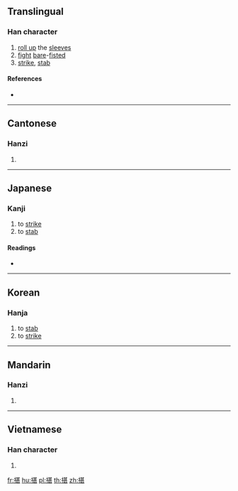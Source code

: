 ==Translingual==

===Han character===
{{Han char|rn=64|rad=手|as=09|sn=12|four=54011|canj=QTMV|ids=⿰扌甚}}

# [[roll up]] the [[sleeve]]s
# [[fight]] [[bare]]-[[fist]]ed
# [[strike]], [[stab]]

====References====
* {{Han ref|kx=0442.030|dkj=12350|dj=0793.050|hdz=31911.080|uh=63D5|ud=25557|bh=D95F|bd=55647}}

----

==Cantonese==

===Hanzi===
{{yue-hanzi|jyut=[[zam3]]|y=jam3}}

# {{defn|lang=yue|sort=手09}}

----

==Japanese==

===Kanji===
{{ja-kanji|grade=|rs=手09}}

# to [[strike]]
# to [[stab]]

====Readings====
* {{ja-readings|on=[[ちん]] (chin)|kun=[[うつ]] (utsu), [[さす]] (sasu)}}

----

==Korean==

===Hanja===
{{ko-hanja|hangeul=[[침]]|eumhun=|rv=chim|mr=ch'im|y=chim}}

# to [[stab]]
# to [[strike]]

----

==Mandarin==

===Hanzi===
{{cmn-hanzi|pin=[[zhèn]] ([[zhen4]]), [[jí]] ([[ji2]])|wg=chen<sup>4</sup>, chi<sup>2</sup>}}

# {{defn|lang=cmn|sort=手09}}

----

==Vietnamese==

===Han character===
{{vi-readings|rs=手09|hanviet=chạm}}

# {{defn|lang=vi|sort=手09}}

[[fr:揕]]
[[hu:揕]]
[[pl:揕]]
[[th:揕]]
[[zh:揕]]